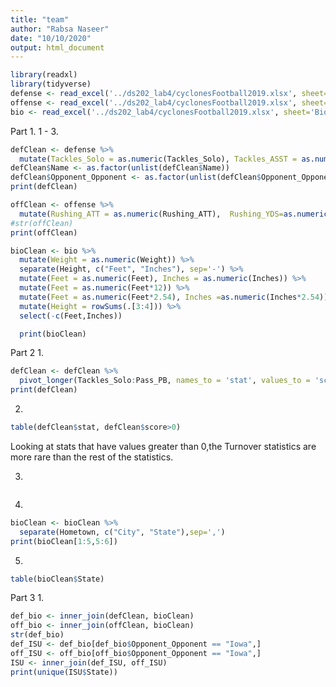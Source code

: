 ```yaml
---
title: "team"
author: "Rabsa Naseer"
date: "10/10/2020"
output: html_document
---
```

```r
library(readxl)
library(tidyverse)
defense <- read_excel('../ds202_lab4/cyclonesFootball2019.xlsx', sheet='Defensive')
offense <- read_excel('../ds202_lab4/cyclonesFootball2019.xlsx', sheet='Offensive')
bio <- read_excel('../ds202_lab4/cyclonesFootball2019.xlsx', sheet='Biography')
```

Part 1.
1 - 3.
```r
defClean <- defense %>%
  mutate(Tackles_Solo = as.numeric(Tackles_Solo), Tackles_ASST = as.numeric(Tackles_ASST), Tackles_TFL = as.numeric(Tackles_TFL),Tackles_Sack = as.numeric(Tackles_Sack), Turnover_FF = as.numeric(Turnover_FF),Turnover_FR = as.numeric(Turnover_FR), Turnover_INT = as.numeric(Turnover_INT), Pass_QBH = as.numeric(Pass_QBH), Pass_PB =as.numeric(Pass_PB))
defClean$Name <- as.factor(unlist(defClean$Name))
defClean$Opponent_Opponent <- as.factor(unlist(defClean$Opponent_Opponent))
print(defClean)

offClean <- offense %>%
  mutate(Rushing_ATT = as.numeric(Rushing_ATT),  Rushing_YDS=as.numeric(Rushing_YDS), Rushing_TD = as.numeric(Rushing_TD), Receiving_REC = as.numeric(Receiving_REC), Receiving_YDS = as.numeric(Receiving_YDS), Receiving_TD = as.numeric(Receiving_TD),`Passing_CMP-ATT` = as.numeric(`Passing_CMP-ATT`), Passing_YDS = as.numeric(Passing_YDS), Passing_TD = as.numeric(Passing_TD), Passing_INT = as.numeric(Passing_INT))
#str(offClean)
print(offClean)

bioClean <- bio %>%
  mutate(Weight = as.numeric(Weight)) %>%
  separate(Height, c("Feet", "Inches"), sep='-') %>%
  mutate(Feet = as.numeric(Feet), Inches = as.numeric(Inches)) %>%
  mutate(Feet = as.numeric(Feet*12)) %>%
  mutate(Feet = as.numeric(Feet*2.54), Inches =as.numeric(Inches*2.54)) %>%
  mutate(Height = rowSums(.[3:4])) %>%
  select(-c(Feet,Inches))

  print(bioClean)
```
Part 2
1.
```r
defClean <- defClean %>%
  pivot_longer(Tackles_Solo:Pass_PB, names_to = 'stat', values_to = 'score' )
print(defClean)
```
2.
```r
table(defClean$stat, defClean$score>0)
```
Looking at stats that have values greater than 0,the Turnover statistics are more rare than the rest of the statistics.

3.
```r

```

4.
```r
bioClean <- bioClean %>%
  separate(Hometown, c("City", "State"),sep=',')
print(bioClean[1:5,5:6])
```

5.
```r
table(bioClean$State)
```

Part 3
1.
```r
def_bio <- inner_join(defClean, bioClean)
off_bio <- inner_join(offClean, bioClean)
str(def_bio)
def_ISU <- def_bio[def_bio$Opponent_Opponent == "Iowa",]
off_ISU <- off_bio[off_bio$Opponent_Opponent == "Iowa",]
ISU <- inner_join(def_ISU, off_ISU)
print(unique(ISU$State))
```